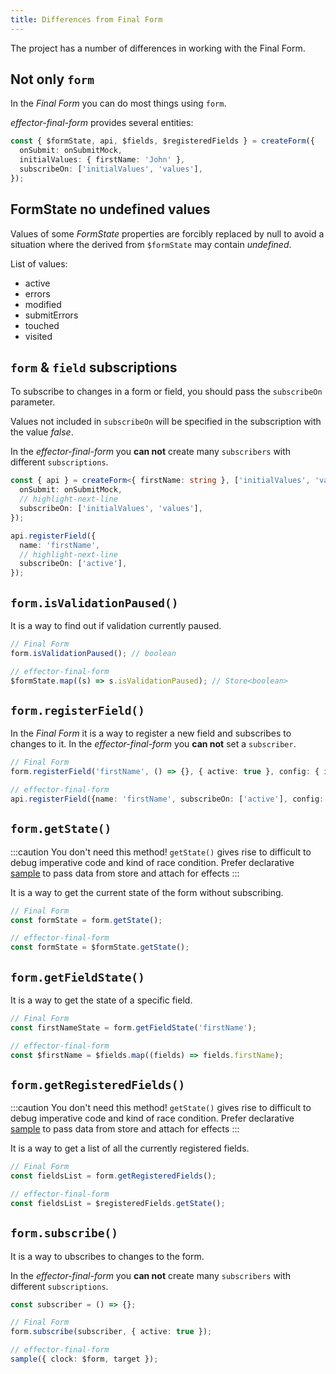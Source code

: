 ```yaml
---
title: Differences from Final Form
---
```


The project has a number of differences in working with the Final Form.

## Not only `form`

In the _Final Form_ you can do most things using `form`.

_effector-final-form_ provides several entities:

```ts
const { $formState, api, $fields, $registeredFields } = createForm({
  onSubmit: onSubmitMock,
  initialValues: { firstName: 'John' },
  subscribeOn: ['initialValues', 'values'],
});
```

## FormState no undefined values

Values of some _FormState_ properties are forcibly replaced by null to avoid a situation where the derived from `$formState` may contain _undefined_.

List of values:

- active
- errors
- modified
- submitErrors
- touched
- visited

## `form` & `field` subscriptions

To subscribe to changes in a form or field, you should pass the `subscribeOn` parameter.

Values not included in `subscribeOn` will be specified in the subscription with the value _false_.

In the _effector-final-form_ you **can not** create many `subscribers` with different `subscriptions`.

```ts
const { api } = createForm<{ firstName: string }, ['initialValues', 'values']>({
  onSubmit: onSubmitMock,
  // highlight-next-line
  subscribeOn: ['initialValues', 'values'],
});

api.registerField({
  name: 'firstName',
  // highlight-next-line
  subscribeOn: ['active'],
});
```

## `form.isValidationPaused()`

It is a way to find out if validation currently paused.

```ts
// Final Form
form.isValidationPaused(); // boolean

// effector-final-form
$formState.map((s) => s.isValidationPaused); // Store<boolean>
```

## `form.registerField()`

In the _Final Form_ it is a way to register a new field and subscribes to changes to it.
In the _effector-final-form_ you **can not** set a `subscriber`.

```ts
// Final Form
form.registerField('firstName', () => {}, { active: true }, config: { initialValue: 'John' });

// effector-final-form
api.registerField({name: 'firstName', subscribeOn: ['active'], config: { initialValue: 'John' } })
```

## `form.getState()`

:::caution You don't need this method!
`getState()` gives rise to difficult to debug imperative code and kind of race condition. Prefer declarative [sample](https://effector.dev/docs/api/effector/sample) to pass data from store and attach for effects
:::

It is a way to get the current state of the form without subscribing.

```ts
// Final Form
const formState = form.getState();

// effector-final-form
const formState = $formState.getState();
```

## `form.getFieldState()`

It is a way to get the state of a specific field.

```ts
// Final Form
const firstNameState = form.getFieldState('firstName');

// effector-final-form
const $firstName = $fields.map((fields) => fields.firstName);
```

## `form.getRegisteredFields()`

:::caution You don't need this method!
`getState()` gives rise to difficult to debug imperative code and kind of race condition. Prefer declarative [sample](https://effector.dev/docs/api/effector/sample) to pass data from store and attach for effects
:::

It is a way to get a list of all the currently registered fields.

```ts
// Final Form
const fieldsList = form.getRegisteredFields();

// effector-final-form
const fieldsList = $registeredFields.getState();
```

## `form.subscribe()`

It is a way to ubscribes to changes to the form.

In the _effector-final-form_ you **can not** create many `subscribers` with different `subscriptions`.

```ts
const subscriber = () => {};

// Final Form
form.subscribe(subscriber, { active: true });

// effector-final-form
sample({ clock: $form, target });
```
